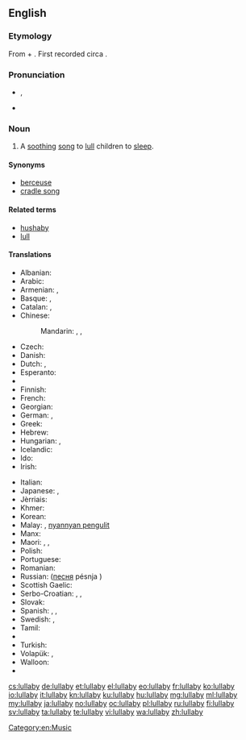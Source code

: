 ==English==

{{wikipedia}}

===Etymology===
From {{etyl|enm}} {{term|lullen||to [[lull]]|lang=emn}} + {{term|bye}}. First recorded circa {{w|1560}}.

===Pronunciation===
* {{IPA|/ˈlʌləbaɪ/}}, {{X-SAMPA|/"lVl@baI/}}
* {{audio|en-us-lullabye.ogg|Audio (US)}}

===Noun===
{{en-noun|lullab|ies}}

# A [[soothing]] [[song]] to [[lull]] children to [[sleep]].

====Synonyms====
* [[berceuse]]
* [[cradle song]]

====Related terms====
* [[hushaby]]
* [[lull]]

====Translations====
{{trans-top|a soothing song to lull children to sleep}}
* Albanian: {{t-|sq|nina-nanë}}
* Arabic: {{t-|ar|تهويدة|f|tr=tahwīda}}
* Armenian: {{t-|hy|օրոր|tr=ōror}}, {{t-|hy|օրորոցային|tr=ōrorocʿayin|sc=Armn}}
* Basque: {{t-|eu|lo-kanta}}, {{t-|eu|sehaska-kanta}}
* Catalan: {{t-|ca|cançó de bressol|f}}, {{t-|ca|vou-verivou|m}}
* Chinese:
*: Mandarin: {{t|cmn|催眠曲|tr=cuīmiánqǔ|sc=Hani}}, {{t|cmn|搖籃曲|sc=Hani}}, {{t|cmn|摇篮曲|tr=yáolánqǔ|sc=Hani}}
* Czech: {{t+|cs|ukolébavka|f}}
* Danish: {{t-|da|godnatsang}}
* Dutch: {{t+|nl|slaapliedje|n}}, {{t-|nl|wiegeliedje|n}}
* Esperanto: {{t-|eo|lulkanto}}
* {{trreq|et}}
* Finnish: {{t+|fi|tuutulaulu}}
* French: {{t+|fr|berceuse|f}}
* Georgian: {{t-|ka|იავნანა|tr=iavnana|sc=Geor}}
* German: {{t+|de|Schlaflied|n}}, {{t+|de|Wiegenlied|n}}
* Greek: {{t+|el|νανούρισμα|n|tr=nanourisma|sc=Grek}}
* Hebrew: {{t-|he|שיר ערש|m|tr=shir eres}}
* Hungarian: {{t+|hu|altatódal}}, {{t-|hu|bölcsődal}}
* Icelandic: {{t+|is|vögguvísa|f}}
* Ido: {{t+|io|bersokanto}}
* Irish: {{t-|ga|suantraí|f}}
{{trans-mid}}
* Italian: {{t+|it|ninna nanna|f}}
* Japanese: {{t-|ja|子守歌|tr=こもりうた, komori-uta}},  {{t-|ja|ララバイ|tr=rarabai}}
* Jèrriais: {{tø|roa-jer|bèrcheuse|f}}
* Khmer: {{t-|km|ទំនុកបំពេរ|tr=tumnuk bɑmpee|sc=Khmr}}
* Korean: {{t+|ko|자장가|tr=jajangga|sc=Hang}}
* Malay: {{t-|ms|dondang}}, [[nyannyan pengulit]]
* Manx: {{t-|gv|arrane}} {{t-|gv|cadlee}}
* Maori: {{t-|mi|ngaaoriori}}, {{t-|mi|poopoo}}, {{t-|mi|taiapo}}
* Polish: {{t+|pl|kołysanka|f}}
* Portuguese: {{t-|pt|canção de ninar|f}}
* Romanian: {{t-|ro|cântec de leagăn|n}}
* Russian: {{t+|ru|колыбельная|f|tr=kolybél'naja}} ([[песня]] pésnja {{f}})
* Scottish Gaelic: {{t-|gd|òran tàlaidh|m}}
* Serbo-Croatian: {{t-|sh|uspavanka|f}}, {{t-|sh|uljuljka|f}}, {{t-|sh|ukolevka}}
* Slovak: {{t-|sk|uspávanka|f}}
* Spanish: {{t+|es|canción de cuna|f}}, {{t+|es|nana|f}}, {{t-|es|canto de cuna|m}}
* Swedish: {{t+|sv|vaggvisa|c}}, {{t-|sv|godnattsång|c}}
* Tamil: {{t+|ta|தாலாட்டு|tr=tālāttu}}
* {{trreq|th}}
* Turkish: {{t+|tr|ninni}}
* Volapük: {{t-|vo|klädömakanit}}, {{t-|vo|klädömalid}}
* Walloon: {{t+|wa|hosseuse|f}}
* {{trreq|yi}}
{{trans-bottom}}

[[Category:en:Music]]

[[cs:lullaby]]
[[de:lullaby]]
[[et:lullaby]]
[[el:lullaby]]
[[eo:lullaby]]
[[fr:lullaby]]
[[ko:lullaby]]
[[io:lullaby]]
[[it:lullaby]]
[[kn:lullaby]]
[[ku:lullaby]]
[[hu:lullaby]]
[[mg:lullaby]]
[[ml:lullaby]]
[[my:lullaby]]
[[ja:lullaby]]
[[no:lullaby]]
[[oc:lullaby]]
[[pl:lullaby]]
[[ru:lullaby]]
[[fi:lullaby]]
[[sv:lullaby]]
[[ta:lullaby]]
[[te:lullaby]]
[[vi:lullaby]]
[[wa:lullaby]]
[[zh:lullaby]]